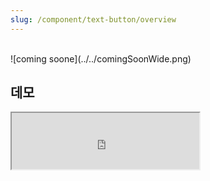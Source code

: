 ```yaml
---
slug: /component/text-button/overview
---
```


<br />
![coming soone](../../comingSoonWide.png)

## 데모

<Iframe
  src="https://sprout-storybook.vercel.app/iframe.html?args=&id=components-textbutton--basic&viewMode=story"
  height="90px"
/>
